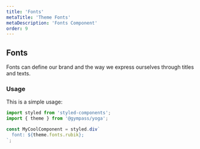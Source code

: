 ```yaml
---
title: 'Fonts'
metaTitle: 'Theme Fonts'
metaDescription: 'Fonts Component'
order: 9
---
```


## Fonts

Fonts can define our brand and the way we express ourselves through
titles and texts.

### Usage

This is a simple usage:

```javascript type=highlight
import styled from 'styled-components';
import { theme } from '@gympass/yoga';

const MyCoolComponent = styled.div`
  font: ${theme.fonts.rubik};
`;
```

<ThemeFonts />